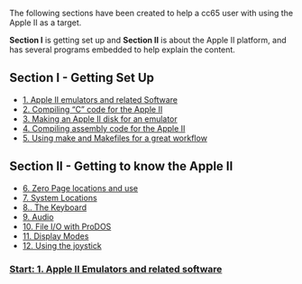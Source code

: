 The following sections have been created to help a cc65 user with using the Apple II as a target.

'''Section I''' is getting set up and '''Section II''' is about the Apple II platform, and has several programs embedded to help explain the content.

== Section I - Getting Set Up ==
* [https://github.com/cc65/wiki/wiki/Apple-II-1.-Emulators-and-related-software 1. Apple II emulators and related Software]
* [https://github.com/cc65/wiki/wiki/Apple-II-2.-Compiling-%22C%22-for-the-Apple-II 2. Compiling “C” code for the Apple II]
* [https://github.com/cc65/wiki/wiki/Apple-II-3.-Making-an-Apple-II-disk-for-an-emulator 3. Making an Apple II disk for an emulator]
* [https://github.com/cc65/wiki/wiki/Apple-II-4.-Compiling-assembly-code-for-the-Apple-II 4. Compiling assembly code for the Apple II]
* [https://github.com/cc65/wiki/wiki/Apple-II-5.-Using-make-and-Makefiles-for-a-great-workflow 5. Using make and Makefiles for a great workflow]


== Section II - Getting to know the Apple II ==
* [https://github.com/cc65/wiki/wiki/Apple-II-6.-Zero-Page-locations-and-use 6. Zero Page locations and use]
* [https://github.com/cc65/wiki/wiki/Apple-II-7.-System-Locations 7. System Locations]
* [https://github.com/cc65/wiki/wiki/Apple-II-8.-Keyboard 8.. The Keyboard]
* [https://github.com/cc65/wiki/wiki/Apple-II-9.-Audio 9. Audio]
* [https://github.com/cc65/wiki/wiki/Apple-II-10.-File-IO-with-ProDOS 10. File I/O with ProDOS]
* [https://github.com/cc65/wiki/wiki/Apple-II-11.-Display-Modes 11. Display Modes]
* [https://github.com/cc65/wiki/wiki/Apple-II-12.-joystick 12. Using the joystick]


=== [https://github.com/cc65/wiki/wiki/Apple-II-1.-Emulators-and-related-software Start: 1. Apple II Emulators and related software] ===
